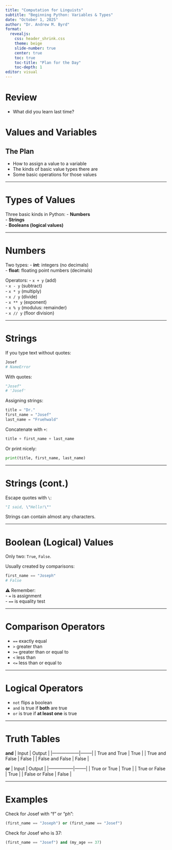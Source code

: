 ```yaml
---
title: "Computation for Linguists"
subtitle: "Beginning Python: Variables & Types"
date: "October 1, 2025"
author: "Dr. Andrew M. Byrd"
format:
  revealjs:
    css: header_shrink.css
    theme: beige
    slide-number: true
    center: true
    toc: true
    toc-title: "Plan for the Day"
    toc-depth: 1
editor: visual
---
```


# Review

-   What did you learn last time?

# Values and Variables

## The Plan

-   How to assign a value to a variable\
-   The kinds of basic value types there are\
-   Some basic operations for those values

------------------------------------------------------------------------

# Types of Values

Three basic kinds in Python: - **Numbers**\
- **Strings**\
- **Booleans (logical values)**

------------------------------------------------------------------------

# Numbers

Two types: - **int**: integers (no decimals)\
- **float**: floating point numbers (decimals)

Operators: - `x + y` (add)\
- `x - y` (subtract)\
- `x * y` (multiply)\
- `x / y` (divide)\
- `x ** y` (exponent)\
- `x % y` (modulus: remainder)\
- `x // y` (floor division)

------------------------------------------------------------------------

# Strings

If you type text without quotes:

``` python
Josef
# NameError
```

With quotes:

``` python
"Josef"
# 'Josef'
```

Assigning strings:

``` python
title = "Dr."
first_name = "Josef"
last_name = "Fruehwald"
```

Concatenate with `+`:

``` python
title + first_name + last_name
```

Or print nicely:

``` python
print(title, first_name, last_name)
```

------------------------------------------------------------------------

# Strings (cont.)

Escape quotes with `\`:

``` python
"I said, \"Hello!\""
```

Strings can contain almost any characters.

------------------------------------------------------------------------

# Boolean (Logical) Values

Only two: `True`, `False`.

Usually created by comparisons:

``` python
first_name == "Joseph"
# False
```

⚠️ Remember:\
- `=` is assignment\
- `==` is equality test

------------------------------------------------------------------------

# Comparison Operators

-   `==` exactly equal\
-   `>` greater than\
-   `>=` greater than or equal to\
-   `<` less than\
-   `<=` less than or equal to

------------------------------------------------------------------------

# Logical Operators

-   `not` flips a boolean\
-   `and` is true if **both** are true\
-   `or` is true if **at least one** is true

------------------------------------------------------------------------

# Truth Tables

**and** \| Input \| Output \| \|------------------\|--------\| \| True and True \| True \| \| True and False \| False \| \| False and False \| False \|

**or** \| Input \| Output \| \|-----------------\|--------\| \| True or True \| True \| \| True or False \| True \| \| False or False \| False \|

------------------------------------------------------------------------

# Examples

Check for Josef with “f” or “ph”:

``` python
(first_name == "Joseph") or (first_name == "Josef")
```

Check for Josef who is 37:

``` python
(first_name == "Josef") and (my_age == 37)
```
